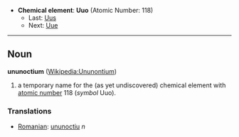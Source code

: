 *'''Chemical element''': '''Uuo''' (Atomic Number: 118)
**Last: [[Ununseptium|Uus]]
**Next: [[Ununennium|Uue]]
----
== Noun ==
'''ununoctium''' ([[en:Ununoctium|Wikipedia:Ununontium]])

# a temporary name for the (as yet undiscovered) chemical element with [[atomic number]] 118 (''symbol'' Uuo).

===Translations===
*[[Romanian]]: [[ununoctiu]] ''n''
